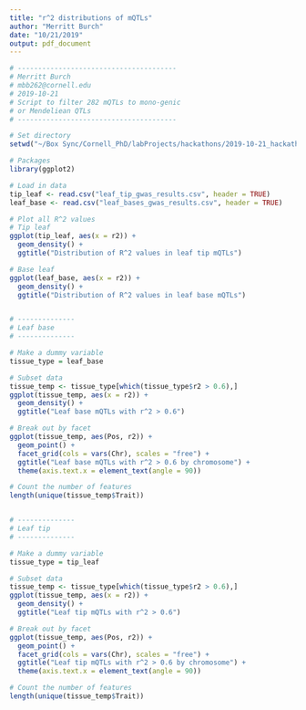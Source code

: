```yaml
---
title: "r^2 distributions of mQTLs"
author: "Merritt Burch"
date: "10/21/2019"
output: pdf_document
---
```


```r
# ---------------------------------------
# Merritt Burch
# mbb262@cornell.edu
# 2019-10-21
# Script to filter 282 mQTLs to mono-genic
# or Mendeliean QTLs
# ---------------------------------------

# Set directory
setwd("~/Box Sync/Cornell_PhD/labProjects/hackathons/2019-10-21_hackathon")

# Packages
library(ggplot2)

# Load in data
tip_leaf <- read.csv("leaf_tip_gwas_results.csv", header = TRUE)
leaf_base <- read.csv("leaf_bases_gwas_results.csv", header = TRUE)

# Plot all R^2 values
# Tip leaf
ggplot(tip_leaf, aes(x = r2)) + 
  geom_density() +
  ggtitle("Distribution of R^2 values in leaf tip mQTLs")

# Base leaf
ggplot(leaf_base, aes(x = r2)) + 
  geom_density() +
  ggtitle("Distribution of R^2 values in leaf base mQTLs")


# --------------
# Leaf base
# --------------

# Make a dummy variable
tissue_type = leaf_base

# Subset data
tissue_temp <- tissue_type[which(tissue_type$r2 > 0.6),]
ggplot(tissue_temp, aes(x = r2)) + 
  geom_density() +
  ggtitle("Leaf base mQTLs with r^2 > 0.6")

# Break out by facet
ggplot(tissue_temp, aes(Pos, r2)) +
  geom_point() +
  facet_grid(cols = vars(Chr), scales = "free") +
  ggtitle("Leaf base mQTLs with r^2 > 0.6 by chromosome") +
  theme(axis.text.x = element_text(angle = 90))

# Count the number of features
length(unique(tissue_temp$Trait))


# --------------
# Leaf tip
# --------------

# Make a dummy variable
tissue_type = tip_leaf

# Subset data
tissue_temp <- tissue_type[which(tissue_type$r2 > 0.6),]
ggplot(tissue_temp, aes(x = r2)) + 
  geom_density() +
  ggtitle("Leaf tip mQTLs with r^2 > 0.6")

# Break out by facet
ggplot(tissue_temp, aes(Pos, r2)) +
  geom_point() +
  facet_grid(cols = vars(Chr), scales = "free") +
  ggtitle("Leaf tip mQTLs with r^2 > 0.6 by chromosome") +
  theme(axis.text.x = element_text(angle = 90))

# Count the number of features
length(unique(tissue_temp$Trait))
```